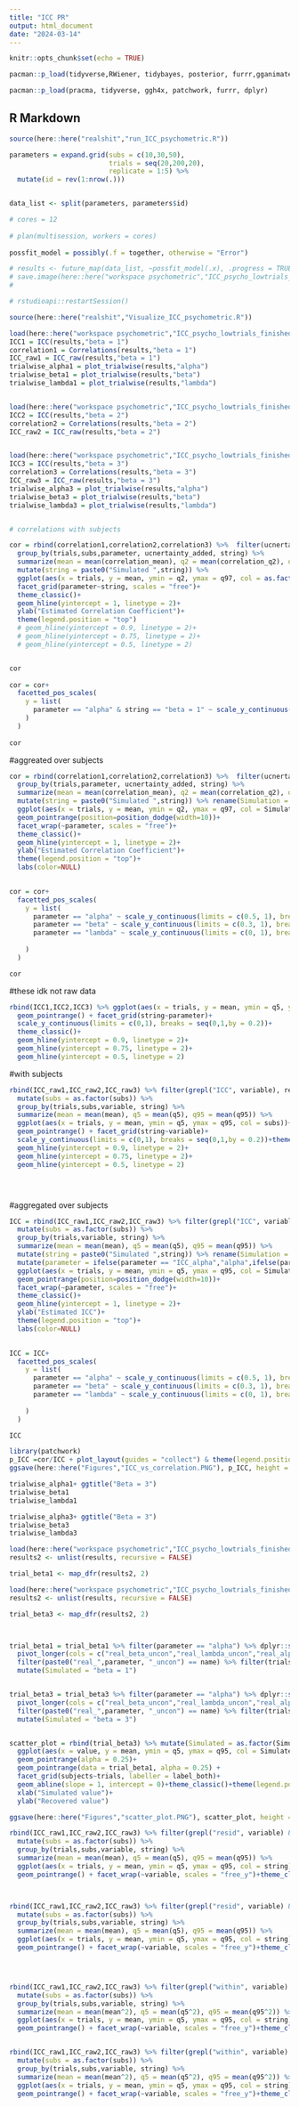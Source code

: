 ```yaml
---
title: "ICC PR"
output: html_document
date: "2024-03-14"
---
```


```r
knitr::opts_chunk$set(echo = TRUE)

pacman::p_load(tidyverse,RWiener, tidybayes, posterior, furrr,gganimate, cmdstanr,patchwork, gamlss,truncnorm,extraDistr,flextable,lmerTest,lme4,Matrix,pracma)

pacman::p_load(pracma, tidyverse, ggh4x, patchwork, furrr, dplyr)

```

## R Markdown

```r
source(here::here("realshit","run_ICC_psychometric.R"))

parameters = expand.grid(subs = c(10,30,50),
                         trials = seq(20,200,20),
                         replicate = 1:5) %>% 
  mutate(id = rev(1:nrow(.)))


data_list <- split(parameters, parameters$id)

# cores = 12
  
# plan(multisession, workers = cores)
  
possfit_model = possibly(.f = together, otherwise = "Error")

# results <- future_map(data_list, ~possfit_model(.x), .progress = TRUE, .options = furrr_options(seed = TRUE))
# save.image(here::here("workspace psychometric","ICC_psycho_lowtrials_finished_beta=3.RData"))
# 

# rstudioapi::restartSession()
```


```r
source(here::here("realshit","Visualize_ICC_psychometric.R"))

load(here::here("workspace psychometric","ICC_psycho_lowtrials_finished_beta=1.RData"))
ICC1 = ICC(results,"beta = 1")
correlation1 = Correlations(results,"beta = 1")
ICC_raw1 = ICC_raw(results,"beta = 1")
trialwise_alpha1 = plot_trialwise(results,"alpha")
trialwise_beta1 = plot_trialwise(results,"beta")
trialwise_lambda1 = plot_trialwise(results,"lambda")


load(here::here("workspace psychometric","ICC_psycho_lowtrials_finished_beta=2.RData"))
ICC2 = ICC(results,"beta = 2")
correlation2 = Correlations(results,"beta = 2")
ICC_raw2 = ICC_raw(results,"beta = 2")


load(here::here("workspace psychometric","ICC_psycho_lowtrials_finished_beta=3.RData"))
ICC3 = ICC(results,"beta = 3")
correlation3 = Correlations(results,"beta = 3")
ICC_raw3 = ICC_raw(results,"beta = 3")
trialwise_alpha3 = plot_trialwise(results,"alpha")
trialwise_beta3 = plot_trialwise(results,"beta")
trialwise_lambda3 = plot_trialwise(results,"lambda")


# correlations with subjects

cor = rbind(correlation1,correlation2,correlation3) %>%  filter(ucnertainty_added == T) %>% 
  group_by(trials,subs,parameter, ucnertainty_added, string) %>% 
  summarize(mean = mean(correlation_mean), q2 = mean(correlation_q2), q97 = mean(correlation_q97)) %>% 
  mutate(string = paste0("Simulated ",string)) %>% 
  ggplot(aes(x = trials, y = mean, ymin = q2, ymax = q97, col = as.factor(subs)))+geom_pointrange()+
  facet_grid(parameter~string, scales = "free")+
  theme_classic()+
  geom_hline(yintercept = 1, linetype = 2)+
  ylab("Estimated Correlation Coefficient")+
  theme(legend.position = "top")
  # geom_hline(yintercept = 0.9, linetype = 2)+
  # geom_hline(yintercept = 0.75, linetype = 2)+
  # geom_hline(yintercept = 0.5, linetype = 2)


cor
  
cor = cor+
  facetted_pos_scales(
    y = list(
      parameter == "alpha" & string == "beta = 1" ~ scale_y_continuous(limits = c(0.5, 1), breaks = seq(0.5,1,0.1))
    )
  )
  
cor
```


#aggreated over subjects
```r
cor = rbind(correlation1,correlation2,correlation3) %>%  filter(ucnertainty_added == T) %>% 
  group_by(trials,parameter, ucnertainty_added, string) %>% 
  summarize(mean = mean(correlation_mean), q2 = mean(correlation_q2), q97 = mean(correlation_q97)) %>% 
  mutate(string = paste0("Simulated ",string)) %>% rename(Simulation = string) %>% 
  ggplot(aes(x = trials, y = mean, ymin = q2, ymax = q97, col = Simulation))+
  geom_pointrange(position=position_dodge(width=10))+
  facet_wrap(~parameter, scales = "free")+
  theme_classic()+
  geom_hline(yintercept = 1, linetype = 2)+
  ylab("Estimated Correlation Coefficient")+
  theme(legend.position = "top")+
  labs(color=NULL)
  

cor = cor+
  facetted_pos_scales(
    y = list(
      parameter == "alpha" ~ scale_y_continuous(limits = c(0.5, 1), breaks = seq(0.5,1,0.1)),
      parameter == "beta" ~ scale_y_continuous(limits = c(0.3, 1), breaks = seq(0.3,1,0.1)),
      parameter == "lambda" ~ scale_y_continuous(limits = c(0, 1), breaks = seq(0,1,0.2))
    
    )
  )

cor
```

#these idk not raw data
```r
rbind(ICC1,ICC2,ICC3) %>% ggplot(aes(x = trials, y = mean, ymin = q5, ymax = q95, col = subs))+
  geom_pointrange() + facet_grid(string~parameter)+
  scale_y_continuous(limits = c(0,1), breaks = seq(0,1,by = 0.2))+
  theme_classic()+
  geom_hline(yintercept = 0.9, linetype = 2)+
  geom_hline(yintercept = 0.75, linetype = 2)+
  geom_hline(yintercept = 0.5, linetype = 2)
```


#with subjects
```r


rbind(ICC_raw1,ICC_raw2,ICC_raw3) %>% filter(grepl("ICC", variable), residual_variance == T) %>% 
  mutate(subs = as.factor(subs)) %>% 
  group_by(trials,subs,variable, string) %>% 
  summarize(mean = mean(mean), q5 = mean(q5), q95 = mean(q95)) %>%
  ggplot(aes(x = trials, y = mean, ymin = q5, ymax = q95, col = subs))+
  geom_pointrange() + facet_grid(string~variable)+
  scale_y_continuous(limits = c(0,1), breaks = seq(0,1,by = 0.2))+theme_classic()+
  geom_hline(yintercept = 0.9, linetype = 2)+
  geom_hline(yintercept = 0.75, linetype = 2)+
  geom_hline(yintercept = 0.5, linetype = 2)





```

#aggregated over subjects
```r
ICC = rbind(ICC_raw1,ICC_raw2,ICC_raw3) %>% filter(grepl("ICC", variable), residual_variance == T) %>% 
  mutate(subs = as.factor(subs)) %>% 
  group_by(trials,variable, string) %>% 
  summarize(mean = mean(mean), q5 = mean(q5), q95 = mean(q95)) %>% 
  mutate(string = paste0("Simulated ",string)) %>% rename(Simulation = string, parameter = variable) %>% 
  mutate(parameter = ifelse(parameter == "ICC_alpha","alpha",ifelse(parameter == "ICC_beta","beta",ifelse(parameter == "ICC_lambda","lambda",NA)))) %>% 
  ggplot(aes(x = trials, y = mean, ymin = q5, ymax = q95, col = Simulation))+
  geom_pointrange(position=position_dodge(width=10))+
  facet_wrap(~parameter, scales = "free")+
  theme_classic()+
  geom_hline(yintercept = 1, linetype = 2)+
  ylab("Estimated ICC")+
  theme(legend.position = "top")+
  labs(color=NULL)
  

ICC = ICC+
  facetted_pos_scales(
    y = list(
      parameter == "alpha" ~ scale_y_continuous(limits = c(0.5, 1), breaks = seq(0.5,1,0.1)),
      parameter == "beta" ~ scale_y_continuous(limits = c(0.3, 1), breaks = seq(0.3,1,0.1)),
      parameter == "lambda" ~ scale_y_continuous(limits = c(0, 1), breaks = seq(0,1,0.2))
    
    )
  )

ICC
```

```r
library(patchwork)
p_ICC =cor/ICC + plot_layout(guides = "collect") & theme(legend.position = "top")
ggsave(here::here("Figures","ICC_vs_correlation.PNG"), p_ICC, height = 7.2,width = 7.2)
```




```r
trialwise_alpha1+ ggtitle("Beta = 3")
trialwise_beta1
trialwise_lambda1
```


```r
trialwise_alpha3+ ggtitle("Beta = 3")
trialwise_beta3
trialwise_lambda3

```



```r
load(here::here("workspace psychometric","ICC_psycho_lowtrials_finished_beta=1.RData"))
results2 <- unlist(results, recursive = FALSE)

trial_beta1 <- map_dfr(results2, 2)

load(here::here("workspace psychometric","ICC_psycho_lowtrials_finished_beta=3.RData"))
results2 <- unlist(results, recursive = FALSE)

trial_beta3 <- map_dfr(results2, 2)



trial_beta1 = trial_beta1 %>% filter(parameter == "alpha") %>% dplyr::select(-c("resp","prob","X","trials.1")) %>% distinct() %>% 
  pivot_longer(cols = c("real_beta_uncon","real_lambda_uncon","real_alpha_uncon")) %>% 
  filter(paste0("real_",parameter, "_uncon") == name) %>% filter(trials %in% c(40,120,200)) %>% 
  mutate(Simulated = "beta = 1")


trial_beta3 = trial_beta3 %>% filter(parameter == "alpha") %>% dplyr::select(-c("resp","prob","X","trials.1")) %>% distinct() %>% 
  pivot_longer(cols = c("real_beta_uncon","real_lambda_uncon","real_alpha_uncon")) %>% 
  filter(paste0("real_",parameter, "_uncon") == name) %>% filter(trials %in% c(40,120,200)) %>%
  mutate(Simulated = "beta = 3")


scatter_plot = rbind(trial_beta3) %>% mutate(Simulated = as.factor(Simulated)) %>% rename(subjects = n_subs) %>% 
  ggplot(aes(x = value, y = mean, ymin = q5, ymax = q95, col = Simulated, order = as.numeric(Simulated)))+
  geom_pointrange(alpha = 0.25)+
  geom_pointrange(data = trial_beta1, alpha = 0.25) +
  facet_grid(subjects~trials, labeller = label_both)+
  geom_abline(slope = 1, intercept = 0)+theme_classic()+theme(legend.position = "top")+
  xlab("Simulated value")+
  ylab("Recovered value")

ggsave(here::here("Figures","scatter_plot.PNG"), scatter_plot, height = 5,width = 7.2)
```



```r

rbind(ICC_raw1,ICC_raw2,ICC_raw3) %>% filter(grepl("resid", variable) & subs == 50) %>% 
  mutate(subs = as.factor(subs)) %>% 
  group_by(trials,subs,variable, string) %>% 
  summarize(mean = mean(mean), q5 = mean(q5), q95 = mean(q95)) %>%
  ggplot(aes(x = trials, y = mean, ymin = q5, ymax = q95, col = string))+
  geom_pointrange() + facet_wrap(~variable, scales = "free_y")+theme_classic()



rbind(ICC_raw1,ICC_raw2,ICC_raw3) %>% filter(grepl("resid", variable) & subs == 10) %>% 
  mutate(subs = as.factor(subs)) %>% 
  group_by(trials,subs,variable, string) %>% 
  summarize(mean = mean(mean), q5 = mean(q5), q95 = mean(q95)) %>%
  ggplot(aes(x = trials, y = mean, ymin = q5, ymax = q95, col = string))+
  geom_pointrange() + facet_wrap(~variable, scales = "free_y")+theme_classic()




rbind(ICC_raw1,ICC_raw2,ICC_raw3) %>% filter(grepl("within", variable) & subs == 50) %>% 
  mutate(subs = as.factor(subs)) %>% 
  group_by(trials,subs,variable, string) %>% 
  summarize(mean = mean(mean^2), q5 = mean(q5^2), q95 = mean(q95^2)) %>%
  ggplot(aes(x = trials, y = mean, ymin = q5, ymax = q95, col = string))+
  geom_pointrange() + facet_wrap(~variable, scales = "free_y")+theme_classic()


rbind(ICC_raw1,ICC_raw2,ICC_raw3) %>% filter(grepl("within", variable) & subs == 10) %>% 
  mutate(subs = as.factor(subs)) %>% 
  group_by(trials,subs,variable, string) %>% 
  summarize(mean = mean(mean^2), q5 = mean(q5^2), q95 = mean(q95^2)) %>%
  ggplot(aes(x = trials, y = mean, ymin = q5, ymax = q95, col = string))+
  geom_pointrange() + facet_wrap(~variable, scales = "free_y")+theme_classic()
```

